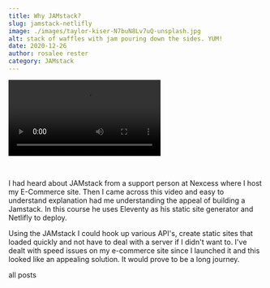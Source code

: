 ```yaml
---
title: Why JAMstack?
slug: jamstack-netlifly
image: ./images/taylor-kiser-N7buN8Lv7uQ-unsplash.jpg
alt: stack of waffles with jam pouring down the sides. YUM!
date: 2020-12-26
author: rosalee rester
category: JAMstack
---
```



<Video
  src="https://www.youtube.com/embed/A_l0qrPUJds"
  title="Jamstack Course"
/>
<p>&nbsp;</p>

I had heard about JAMstack from a support person at Nexcess where I
host my E-Commerce site. Then I came across this video and easy to understand explanation
had me understanding the appeal of building a Jamstack. In this course he uses Eleventy
as his static site generator and Netlifly to deploy.

Using the JAMstack I could hook up various API's, create static sites that loaded quickly and not have to deal with a server if I didn't want to. I've dealt with speed issues on my e-commerce site since I launched it and this looked like an appealing solution. It would prove to be a long journey.

<Link to="/posts" className="btn center-btn">
  all posts
</Link>
